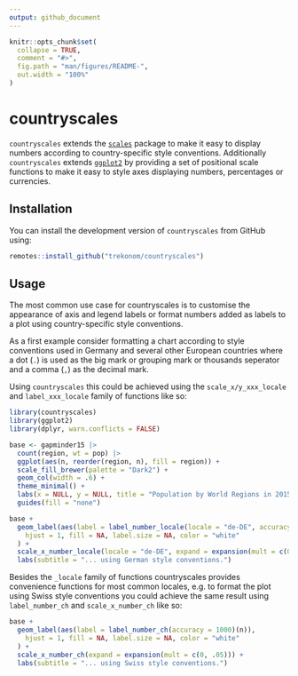 ```yaml
---
output: github_document
---
```


<!-- README.md is generated from README.Rmd. Please edit that file -->

```r
knitr::opts_chunk$set(
  collapse = TRUE,
  comment = "#>",
  fig.path = "man/figures/README-",
  out.width = "100%"
)
```

# countryscales

<!-- badges: start -->
<!-- badges: end -->

`countryscales` extends the [`scales`](https://scales.r-lib.org) package to make 
it easy to display numbers according to country-specific style conventions. 
Additionally `countryscales` extends [`ggplot2`](https://ggplot2.tidyverse.org) 
by providing a set of positional scale functions to make it easy to style 
axes displaying numbers, percentages or currencies.

## Installation

You can install the development version of `countryscales` from GitHub using:

``` r
remotes::install_github("trekonom/countryscales")
```

## Usage

The most common use case for countryscales is to customise the appearance of 
axis and legend labels or format numbers added as labels to a plot using 
country-specific style conventions.

As a first example consider formatting a chart according to style conventions 
used in Germany and several other European countries where a dot (`.`) is used 
as the big mark or grouping mark or thousands seperator and a comma (`,`) as the 
decimal mark.

Using `countryscales` this could be achieved using the `scale_x/y_xxx_locale` 
and  `label_xxx_locale` family of functions like so:

```r
library(countryscales)
library(ggplot2)
library(dplyr, warn.conflicts = FALSE)

base <- gapminder15 |>
  count(region, wt = pop) |>
  ggplot(aes(n, reorder(region, n), fill = region)) +
  scale_fill_brewer(palette = "Dark2") +
  geom_col(width = .6) +
  theme_minimal() +
  labs(x = NULL, y = NULL, title = "Population by World Regions in 2015") +
  guides(fill = "none")

base +
  geom_label(aes(label = label_number_locale(locale = "de-DE", accuracy = 1000)(n)),
    hjust = 1, fill = NA, label.size = NA, color = "white"
  ) +
  scale_x_number_locale(locale = "de-DE", expand = expansion(mult = c(0, .05))) +
  labs(subtitle = "... using German style conventions.")
```

Besides the `_locale` family of functions countryscales provides 
convenience functions for most common locales, e.g. to format the plot using 
Swiss style conventions you could achieve the same result using `label_number_ch` 
and `scale_x_number_ch` like so:

```r
base +
  geom_label(aes(label = label_number_ch(accuracy = 1000)(n)),
    hjust = 1, fill = NA, label.size = NA, color = "white"
  ) +
  scale_x_number_ch(expand = expansion(mult = c(0, .05))) +
  labs(subtitle = "... using Swiss style conventions.")
```
